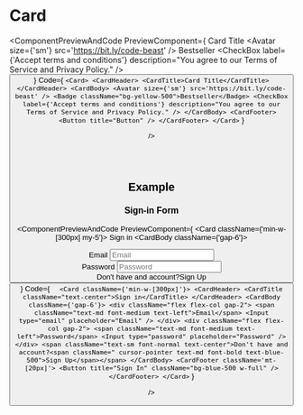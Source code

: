 # Card


<ComponentPreviewAndCode PreviewComponent={
      <Card>
        <CardHeader>
          <CardTitle>Card Title</CardTitle>
        </CardHeader>
        <CardBody>
          <Avatar size={'sm'} src='https://bit.ly/code-beast' />
          <Badge className="bg-yellow-500">Bestseller</Badge>
          <CheckBox
            label={'Accept terms and conditions'}
            description="You agree to our Terms of Service and Privacy Policy."
          />
        </CardBody>
        <CardFooter>
          <Button title="Button" />
        </CardFooter>
      </Card>
} 
Code={
`<Card>
  <CardHeader>
    <CardTitle>Card Title</CardTitle>
  </CardHeader>
  <CardBody>
    <Avatar size={'sm'} src='https://bit.ly/code-beast' />
    <Badge className="bg-yellow-500">Bestseller</Badge>
    <CheckBox
      label={'Accept terms and conditions'}
      description="You agree to our Terms of Service and Privacy Policy."
    />
    </CardBody>
    <CardFooter>
      <Button title="Button" />
    </CardFooter>
</Card>`
}

/>

<br>
</br>

## Example 

### Sign-in Form

<ComponentPreviewAndCode PreviewComponent={
<Card className={'min-w-[300px] my-5'}>
  <CardHeader>
    <CardTitle className="text-center">Sign in</CardTitle>
  </CardHeader>
  <CardBody className={'gap-6'}>
    <div className="flex flex-col gap-2">
      <span className="text-md font-medium text-left">Email</span>
      <Input type="email" placeholder="Email" />
    </div>
    <div className="flex flex-col gap-2">
      <span className="text-md font-medium text-left">Password</span>
      <Input type="password" placeholder="Password" />
    </div>
    <span className="text-sm font-normal text-center">Don't have and account?<span className=" cursor-pointer text-md font-bold text-blue-500">Sign Up</span></span>
  </CardBody>
  <CardFooter className='mt-[20px]'>
     <Button title="Sign In" className="bg-blue-500 w-full" />
  </CardFooter>
</Card>
} 
Code={
` 
<Card className={'min-w-[300px]'}>
  <CardHeader>
    <CardTitle className="text-center">Sign in</CardTitle>
  </CardHeader>
  <CardBody className={'gap-6'}>
    <div className="flex flex-col gap-2">
      <span className="text-md font-medium text-left">Email</span>
      <Input type="email" placeholder="Email" />
    </div>
    <div className="flex flex-col gap-2">
      <span className="text-md font-medium text-left">Password</span>
      <Input type="password" placeholder="Password" />
    </div>
    <span className="text-sm font-normal text-center">Don't have and account?<span className=" cursor-pointer text-md font-bold text-blue-500">Sign Up</span></span>
  </CardBody>
  <CardFooter className='mt-[20px]'>
     <Button title="Sign In" className="bg-blue-500 w-full" />
  </CardFooter>
</Card>`
}

/>


